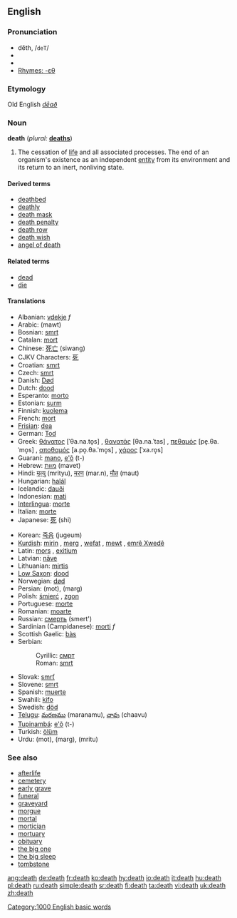 {{wikipedia}}
==English==

{{rank|together|already|son|303|death|works|perhaps|state}}

===Pronunciation===
*dĕth, /<tt>deT</tt>/
* {{IPA|/dɛθ/}}
* {{audio|en-us-death.ogg|Audio (US)}}
* [[Rhymes:English:-ɛθ|Rhymes: -ɛθ]]

===Etymology===
Old English ''[[dēað]]''

===Noun===
'''death'''  (''plural:'' '''[[deaths]]''')
# The cessation of [[life]] and all associated processes.  The end of an organism's existence as an independent [[entity]] from its environment and its return to an inert, nonliving state.

====Derived terms====
*[[deathbed]]
*[[deathly]]
*[[death mask]]
*[[death penalty]]
*[[death row]]
*[[death wish]]
*[[angel of death]]

====Related terms====
*[[dead]]
*[[die]]

====Translations====
{{top}}
*Albanian: [[vdekje]] ''f''
*Arabic: {{ARchar|[[موت]]}} (mawt)
*Bosnian: [[smrt#Bosnian|smrt]] {{f}}
*Catalan: [[mort]] {{m}}
*Chinese: [[死亡]] (siwang)
*CJKV Characters: [[死]]
*Croatian: [[smrt#Croatian|smrt]] {{f}}
*Czech: [[smrt]] {{f}}
*Danish: [[Død]]
*Dutch: [[dood]] {{m}}
*Esperanto: [[morto]]
*Estonian: [[surm]]
*Finnish: [[kuolema]]
*French: [[mort]] {{f}}
*[[Frisian]]: [[dea]] {{m}}
*German: [[Tod]] {{m}}
*Greek: [[θάνατος]] [ˈθa.na.to̞s] {{m}}, [[θανατάς]] [θa.na.ˈtas] {{m}}, [[πεθαμός]] [pe̞.θa.ˈmo̞s] {{m}}, [[αποθαμός]] [a.po̞.θa.ˈmo̞s] {{m}}, [[χάρος]] [ˈxa.ro̞s] {{m}}
*Guaraní: [[mano]], [[e'õ]] (t-)
*Hebrew: [[מוות]] (mavet) {{f}}
*Hindi: [[मृत्यु]] (mrityu), [[मरण]] (mar.n), [[मौत]] (maut)
*Hungarian: [[halál]]
*Icelandic: [[dauði]] {{m}}
*Indonesian: [[mati]]
*[[Interlingua]]: [[morte]]
*Italian: [[morte]] {{f}}
*Japanese: [[死]] (shi)
{{mid}}
*Korean: [[죽음]] (jugeum)
*[[Kurdish]]: [[mirin]] {{f}}, [[merg]] {{f}}, [[wefat]] {{f}}, [[mewt]] {{f}}, [[emrê Xwedê]] {{m}}
*Latin: [[mors]] {{f}}, [[exitium]] {{n}}
*Latvian: [[nāve]] {{f}}
*Lithuanian: [[mirtis]] {{f}}
*[[Low Saxon]]: [[dood]] {{m}}
*Norwegian: [[død]] {{m}}
*Persian: {{FAchar|[[موت]]}} (mot), {{FAchar|[[مرگ]]}} (marg)
*Polish: [[śmierć]] {{f}}, [[zgon]] {{m}}
*Portuguese: [[morte]] {{f}}
*Romanian: [[moarte]] {{f}}
*Russian: [[смeрть]] (smert') {{f}}
*Sardinian (Campidanese): [[morti]] ''f''
*Scottish Gaelic: [[bàs]] {{m}}
*Serbian:
*:Cyrillic: [[смрт#Serbian|смрт]] {{f}}
*:Roman: [[smrt#Serbian|smrt]] {{f}}
*Slovak: [[smrť]] {{f}}
*Slovene: [[smrt#Slovene|smrt]] {{f}}
*Spanish: [[muerte]] {{f}}
*Swahili: [[kifo]]
*Swedish: [[död]] {{c}}
*[[Telugu]]: [[మరణము]] (maranamu), [[చావు]] (chaavu)
*[[Tupinambá]]: [[e'õ]] (t-)
*Turkish: [[ölüm]]
*Urdu: {{URchar|[[موت]]}} (mot), {{URchar|[[مرگ]]}} (marg), {{URchar|[[مرت]]}} (mritu)
{{bottom}}

===See also===
*[[afterlife]]
*[[cemetery]]
*[[early grave]]
*[[funeral]]
*[[graveyard]]
*[[morgue]]
*[[mortal]]
*[[mortician]]
*[[mortuary]]
*[[obituary]]
*[[the big one]]
*[[the big sleep]]
*[[tombstone]]

[[Category:1000 English basic words]]

[[ang:death]]
[[de:death]]
[[fr:death]]
[[ko:death]]
[[hy:death]]
[[io:death]]
[[it:death]]
[[hu:death]]
[[pl:death]]
[[ru:death]]
[[simple:death]]
[[sr:death]]
[[fi:death]]
[[ta:death]]
[[vi:death]]
[[uk:death]]
[[zh:death]]